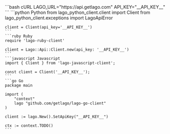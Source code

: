 <CodeGroup>
    ```bash cURL
    LAGO_URL="https://api.getlago.com"
    API_KEY="__API_KEY__"
    ```
    ```python Python
    from lago_python_client.client import Client
    from lago_python_client.exceptions import LagoApiError

    client = Client(api_key='__API_KEY__')
    ```
    ```ruby Ruby
    require 'lago-ruby-client'

    client = Lago::Api::Client.new(api_key: '__API_KEY__')
    ```
    ```javascript Javascript 
    import { Client } from 'lago-javascript-client';

    const client = Client('__API_KEY__');
    ```
    ```go Go
    package main

    import (
        "context"
        lago "github.com/getlago/lago-go-client"
    )

    client := lago.New().SetApiKey("__API_KEY__")
    
    ctx := context.TODO()
    ```
</CodeGroup>